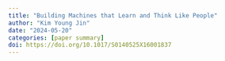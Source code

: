 ```yaml
---
title: "Building Machines that Learn and Think Like People"
author: "Kim Young Jin"
date: "2024-05-20"
categories: [paper summary]
doi: https://doi.org/10.1017/S0140525X16001837
---
```

